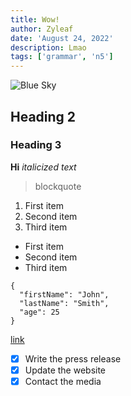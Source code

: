 ```yaml
---
title: Wow!
author: Zyleaf
date: 'August 24, 2022'
description: Lmao
tags: ['grammar', 'n5']
---
```


![Blue Sky](https://i.pinimg.com/originals/6d/df/89/6ddf89a95cc31286387b11c64c1991a8.jpg)

## Heading 2

### Heading 3

**Hi**
_italicized text_

> blockquote

1. First item
2. Second item
3. Third item

- First item
- Second item
- Third item

```
{
  "firstName": "John",
  "lastName": "Smith",
  "age": 25
}
```

<a target="_blank" rel="noopener noreferrer" href="https://example.com">
  link
</a>

- [x] Write the press release
- [x] Update the website
- [x] Contact the media
